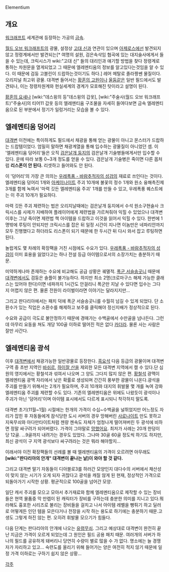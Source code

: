 Elementium

== 개요 ==
[[워크래프트]] 세계관에 등장하는 가공의 [[금속]].

[[월드 오브 워크래프트]]의 광물, 설정상 [[고대 신]]과 연관이 있으며 [[아제로스]]에선 발견되지 않고 정령계에서만 발견되는[* 여명의 설원, 검은속삭임 협곡에 있는 대지술사에게서 들을 수 있는데, 크릭시스가 wiki:"고대 신" 들의 대리인과 얘기할 방법을 찾다 정령계로 통하는 차원문을 열게되었고 그 때문에 엘레멘티움의 정보를 알고있다는것임을 알 수 있다. 이 때문에 검둥 고블린이 드랍하는것이기도 하다.] 레어 메탈로 졸라짱쎈 물질이다. 오리지널 최고위 광물. 대격변 들어서는 [[황혼의 고원]]이나 [[울둠]]같은 일반 필드에서도 발견되나, 이는 정령차원계와 현실세계의 경계가 모호해진 탓이라고 설명이 된다.

[[황혼의 요새]]나 [wiki:"데스윙의 등"데스윙의 갑옷], [wiki:"주술사(월드 오브 워크래프트)"주술사]의 티어11 갑옷 등의 엘레멘티움 구조물을 자세히 들여다보면 금속 엘레멘티움으로 된 부분에서 정기가 일렁거리는 모습을 볼 수 있다.
== 엘레멘티움 덩어리 ==

[[대격변]] 이전에는 특이하게도 필드에서 채광을 통해 얻는 광물이 아니고 몬스터가 드랍하는 드랍템이었다. 엄밀히 말하면 채광계열을 통해 입수하는 광물질이 아니었던 셈. 이 '엘레멘티움 덩어리'들은 오직 [[검은날개 둥지]]의 검은날개 기술병들에게서만 입수할 수 있다. 운에 따라 보통 0~3개 정도를 얻을 수 있다. 검은날개 기술병은 죽이면 다른 몹처럼 '''리스폰이 안 된다.''' 리셋하고 들어와도 안 된다.

이 '덩어리'의 가장 큰 의의는 [[우레폭풍 - 바람추적자의 성검]]의 재료로 쓰인다는 것이다. 엘레멘티움 덩어리 1개와 [[아케이나이트]] 주괴 10개에 불꽃의 정수 1개와 원소 융해촉진제 3개를 함께 녹여서 '마력 깃든 엘레멘티움 주괴' 1개를 만들 수 있고, 우레폭풍 퀘스트에는 이 주괴 10개가 필요하다.

마력 깃든 주괴 제련하는 법은 오리지날때에는 검은날개 둥지에서 수석 원소구현술사 크릭시스를 사제가 지배하여 플레이어에게 제련법을 가르쳐줘야 익힐 수 있었으나 대격변 이후는 그냥 죽이면 제련법 책 아이템을 드랍하고 이것을 읽어서 익힐 수 있다. 한번에 1명밖에 루팅이 안되지만 크릭시스를 잡은 뒤 일정 시간이 지나면 이놈만은 네파리안까지 모두 진행했다고 하더라도 리스폰이 되기 때문에 한 두시간 뒤 다시 와서 잡고 루팅하면 된다.

놀랍게도 몇 차례의 확장팩을 거친 시점에도 수요가 있다. [[우레폭풍 - 바람추적자의 성검]]이 이미 효용을 잃었다고는 하나 전설 등급 아이템으로서의 소장가치는 충분하기 때문.

미약하게나마 존재하는 수요에 비교해도 공급 상황은 궤멸적. [[폭군 서슬송곳니]] 때문에 [[대격변]]에서도 검둥은 솔플이 불가능하다. 하지만 최소 2명(크로마구스 해제 가능한 클래스는 있어야 한다)이면 네파까지 1시간도 안걸리니 폭군만 지날 수 있다면 입수는 그다지 어렵지 않은 편. 물론 전원이 라이벌이라면 이야기는 달라지지만...

그리고 판다리아에서는 패치 덕에 폭군 서슬송곳니를 수월히 넘길 수 있게 되었다. 단 소환수가 있는 직업은 소환수를 해제하고 보주를 클릭해야 정신지배가 정상적으로 된다.

수요와 공급이 극도로 불안정하기 때문에 경매가는 수백골에서 수만골을 넘나든다. 그런데 아무리 요동을 쳐도 개당 100골 이하로 떨어진 적은 없다 [[카더라]]. 물론 사는 사람은 잘만 사간다.

== 엘레멘티움 광석 ==
이후 [[대격변]]에서 채광가능한 일반광물로 등장한다. [[흑요석]] 다음 등급의 광물이며 대격변 구역 중 초반 지역인 [[바쉬르]], [[하이잘 산]]을 제외한 모든 대격변 지역에서 캘 수 있다.단 심원의 영지에서는 황철석과 섞여서 나오며 그 양도 그다지 많지 않은 편. [[황철석]] 광맥이 엘레멘티움 광맥 자리에서 낮은 확률로 생성되며 간간히 풍부한 광물이 나온다.광석을 주괴를 만들기 위해서는 2개가 필요하며, 주괴 10개와 대지의 휘발물 몇 개를 녹여 강화 엘레멘티움 주괴를 제련할 수도 있다. 기존의 엘레멘티움은 위에도 나왔듯이 광석이나 주괴가 아닌 '덩어리'이며 아이템 표시에서도 다르게 표시되니 착각하지 말도록.

대격변 초기(11월~1월) 시절에는 한개의 가격이 수십~수백골을 널뛰었지만 어느정도 자리가 잡힌 후 자동들에게 잠식당한 도시 서버의 경우 망해버린 [[사로나이트]] 만도 못하고 지옥무쇠와 아다만타이트처럼 젠량 젠속도 자체가 엄청나게 떨어져버린 두 광석에 비하면 정말 싸구려가 되어버렸다. 가격이 그야말로 [[망했어요]]. 최저가 사례는 20개 한덩이 당 12골. ...9골까지 내려가는 경우도 있었다. 그나마 30골 60골 정도씩 하기도 하지만, 최신 광석이 구 지역 광석보다 싸구려라는 것은 뭐라 해야할지...

이래서야 이전 확장팩들의 선례를 볼 때 엘레멘티움의 가격이 오르려면 아무래도  '''[wiki:"판다리아의 안개" 대격변이 끝나는 날]이 와야 할 것 같다.'''

그리고 대격변 말기 자동들이 디아블로3를 하러간 모양인지 대다수의 서버에서 채산성이 맞지 않는 시기가 오게 되자 귀찮다고 광석을 캐질 않게 된 현재, 정상적인 가격으로 되돌아가기 시작한 상황. 평균적으로 100골을 넘어간 모양.

일단 캐서 주괴를 모으고 모아서 추가재료와 함께 엘레멘티움으로 제작할 수 있는 장비들은 현역 물품중 막 만렙이 된 캐릭터가 장비를 구하는데 충분한 의미를 지니고 있다.뭐라해도 흉포한 시리즈로 불리는 장비들을 걸치고 나서 아이템 레벨을 뻥튀기 하고 딜러로 어떻게든 인던 템을 모은다거나 전장을 시작 하는 용도로 하기에는 충분하기 때문.고생도 그렇게 하진 않는 편. 오히려 휘발물 모으기가 힘들다.

다음 단계는 판다리아의 안개에 나오는 [[유령무쇠]]. 그리고 예상대로 대격변이 완전히 끝난 지금은 가격이 오르게 되었는데 그 원인은 필드 공용 패치 때문. 여러개의 서버가 하나의 필드를 공유하게 돼버리니 당연히 수량이 별로 많을 수 가 없다. 명소에는 늘 경쟁자가 자리하고 있고... 숙련도를 올리기 위해 들어가는 양은 여전히 적지 않기 때문에 일정 가격 이하로는 구하기 쉽지 않은 상황...

[[각주]]
